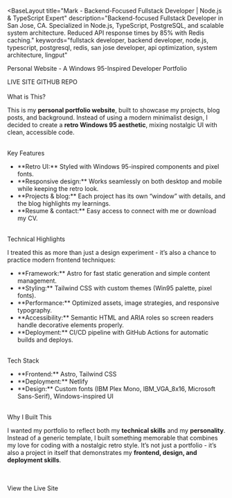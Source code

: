 ---
---


<BaseLayout 
  title="Mark - Backend-Focused Fullstack Developer | Node.js & TypeScript Expert"
  description="Backend-focused Fullstack Developer in San Jose, CA. Specialized in Node.js, TypeScript, PostgreSQL, and scalable system architecture. Reduced API response times by 85% with Redis caching."
  keywords="fullstack developer, backend developer, node.js, typescript, postgresql, redis, san jose developer, api optimization, system architecture, lingput"
>
  <span class="text-xl font-semibold">Personal Website - A Windows 95-Inspired Developer Portfolio</span>

<div class="flex gap-2">
  <Link href="https://markmdev.com">LIVE SITE</Link>
  <Link href="https://github.com/markmdev/portfolio">GITHUB REPO</Link>
</div>
<Win95Image
  src={WebsiteImage}
  alt="Personal website screenshot"
  class="w-1/3"
/>
<br />
<span class="text-lg font-semibold">What is This?</span>

This is my **personal portfolio website**, built to showcase my projects, blog posts, and background.
Instead of using a modern minimalist design, I decided to create a **retro Windows 95 aesthetic**,
mixing nostalgic UI with clean, accessible code.

<br />
<span class="text-lg font-semibold">Key Features</span>

<ul class="list-disc ml-6">
  <li>
    **Retro UI:** Styled with Windows 95-inspired components and pixel fonts.
  </li>
  <li>
    **Responsive design:** Works seamlessly on both desktop and mobile while
    keeping the retro look.
  </li>
  <li>
    **Projects & blog:** Each project has its own “window” with details, and the
    blog highlights my learnings.
  </li>
  <li>
    **Resume & contact:** Easy access to connect with me or download my CV.
  </li>
</ul>

<br />
<span class="text-lg font-semibold">Technical Highlights</span>

I treated this as more than just a design experiment - it’s also a chance to practice modern frontend techniques:

<ul class="list-disc ml-6">
  <li>
    **Framework:** Astro for fast static generation and simple content
    management.
  </li>
  <li>
    **Styling:** Tailwind CSS with custom themes (Win95 palette, pixel fonts).
  </li>
  <li>
    **Performance:** Optimized assets, image strategies, and responsive
    typography.
  </li>
  <li>
    **Accessibility:** Semantic HTML and ARIA roles so screen readers handle
    decorative elements properly.
  </li>
  <li>
    **Deployment:** CI/CD pipeline with GitHub Actions for automatic builds and
    deploys.
  </li>
</ul>

<br />
<span class="text-lg font-semibold">Tech Stack</span>

<ul class="list-disc ml-6">
  <li>**Frontend:** Astro, Tailwind CSS</li>
  <li>**Deployment:** Netlify</li>
  <li>
    **Design:** Custom fonts (IBM Plex Mono, IBM_VGA_8x16, Microsoft
    Sans-Serif), Windows-inspired UI
  </li>
</ul>

<br />
<span class="text-lg font-semibold">Why I Built This</span>

I wanted my portfolio to reflect both my **technical skills** and my **personality**.
Instead of a generic template, I built something memorable that combines my love for coding with a nostalgic retro style.
It’s not just a portfolio - it’s also a project in itself that demonstrates my **frontend, design, and deployment skills**.

<br />
<br />
<Link href="https://markmdev.com">View the Live Site</Link>

</BaseLayout>
